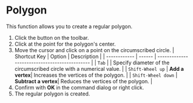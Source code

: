 
# Polygon

This function allows you to create a regular polygon.

<Reference shortcut='' command='Regular Polygon' button='Toolbar' />

1. Click the button on the toolbar.
2. Click at the point for the polygon's center.
3. Move the cursor and click on a point on the circumscribed circle.
   | Shortcut Key | Option | Description                                   |
   | ------------ | ------ | --------------------------------------------- |
   | `Tab`        |        | Specify diameter of the circumscribed circle with a numerical value. |
   | `Shift-Wheel up` | **Add a vertex**| Increases the vertices of the polygon. |
   | `Shift-Wheel down` | **Subtract a vertex**| Reduces the vertices of the polygon. |
4. Confirm with **OK** in the command dialog or right click.
5. The regular polygon is created.
